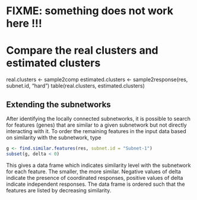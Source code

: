 # FIXME: something does not work here !!!

# Compare the real clusters and estimated clusters
real.clusters <- sample2comp
estimated.clusters <- sample2response(res, subnet.id, "hard")
table(real.clusters, estimated.clusters)


## Extending the subnetworks

After identifying the locally connected subnetworks, it is possible to
search for features (genes) that are similar to a given subnetwork but
not directly interacting with it. To order the remaining features
in the input data based on similarity with the subnetwork, type

```r
g <- find.similar.features(res, subnet.id = "Subnet-1")
subset(g, delta < 0)
```

This gives a data frame which indicates similarity level with the
subnetwork for each feature. The smaller, the more similar. Negative
values of delta indicate the presence of coordinated responses,
positive values of delta indicate independent responses. The data
frame is ordered such that the features are listed by decreasing
similarity.
